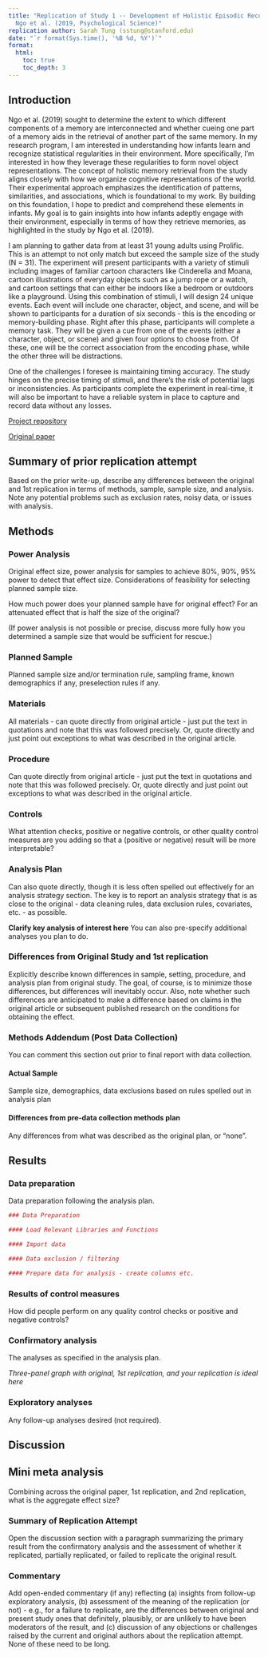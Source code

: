 ```yaml
---
title: "Replication of Study 1 -- Development of Holistic Episodic Recollection by
  Ngo et al. (2019, Psychological Science)"
replication author: Sarah Tung (sstung@stanford.edu)
date: "`r format(Sys.time(), '%B %d, %Y')`"
format:
  html:
    toc: true
    toc_depth: 3
---
```


<!-- Replication reports should all use this template to standardize reporting across projects.  These reports will be public supplementary materials that accompany the summary report(s) of the aggregate results. -->

## Introduction

Ngo et al. (2019) sought to determine the extent to which different components of a memory are interconnected and whether cueing one part of a memory aids in the retrieval of another part of the same memory. In my research program, I am interested in understanding how infants learn and recognize statistical regularities in their environment. More specifically, I'm interested in how they leverage these regularities to form novel object representations. The concept of holistic memory retrieval from the study aligns closely with how we organize cognitive representations of the world. Their experimental approach emphasizes the identification of patterns, similarities, and associations, which is foundational to my work. By building on this foundation, I hope to predict and comprehend these elements in infants. My goal is to gain insights into how infants adeptly engage with their environment, especially in terms of how they retrieve memories, as highlighted in the study by Ngo et al. (2019).

I am planning to gather data from at least 31 young adults using Prolific. This is an attempt to not only match but exceed the sample size of the study (N = 31). The experiment will present participants with a variety of stimuli including images of familiar cartoon characters like Cinderella and Moana, cartoon illustrations of everyday objects such as a jump rope or a watch, and cartoon settings that can either be indoors like a bedroom or outdoors like a playground. Using this combination of stimuli, I will design 24 unique events. Each event will include one character, object, and scene, and will be shown to participants for a duration of six seconds - this is the encoding or memory-building phase. Right after this phase, participants will complete a memory task. They will be given a cue from one of the events (either a character, object, or scene) and given four options to choose from. Of these, one will be the correct association from the encoding phase, while the other three will be distractions. 

One of the challenges I foresee is maintaining timing accuracy. The study hinges on the precise timing of stimuli, and there's the risk of potential lags or inconsistencies. As participants complete the experiment in real-time, it will also be important to have a reliable system in place to capture and record data without any losses. 

[Project repository](https://github.com/psych251/ngo19_rescue)

[Original paper](https://github.com/psych251/ngo19_rescue/blob/main/original_paper/ngo-et-al-2019-development-of-holistic-episodic-recollection.pdf)

## Summary of prior replication attempt

Based on the prior write-up, describe any differences between the original and 1st replication in terms of methods, sample, sample size, and analysis. Note any potential problems such as exclusion rates, noisy data, or issues with analysis.

## Methods

### Power Analysis

Original effect size, power analysis for samples to achieve 80%, 90%, 95% power to detect that effect size. Considerations of feasibility for selecting planned sample size.

How much power does your planned sample have for original effect? For an attenuated effect that is half the size of the original?

(If power analysis is not possible or precise, discuss more fully how you determined a sample size that would be sufficient for rescue.)

### Planned Sample

Planned sample size and/or termination rule, sampling frame, known demographics if any, preselection rules if any.

### Materials

All materials - can quote directly from original article - just put the text in quotations and note that this was followed precisely. Or, quote directly and just point out exceptions to what was described in the original article.

### Procedure

Can quote directly from original article - just put the text in quotations and note that this was followed precisely. Or, quote directly and just point out exceptions to what was described in the original article.

### Controls

What attention checks, positive or negative controls, or other quality control measures are you adding so that a (positive or negative) result will be more interpretable?

### Analysis Plan

Can also quote directly, though it is less often spelled out effectively for an analysis strategy section. The key is to report an analysis strategy that is as close to the original - data cleaning rules, data exclusion rules, covariates, etc. - as possible.

**Clarify key analysis of interest here** You can also pre-specify additional analyses you plan to do.

### Differences from Original Study and 1st replication

Explicitly describe known differences in sample, setting, procedure, and analysis plan from original study. The goal, of course, is to minimize those differences, but differences will inevitably occur. Also, note whether such differences are anticipated to make a difference based on claims in the original article or subsequent published research on the conditions for obtaining the effect.

### Methods Addendum (Post Data Collection)

You can comment this section out prior to final report with data collection.

#### Actual Sample

Sample size, demographics, data exclusions based on rules spelled out in analysis plan

#### Differences from pre-data collection methods plan

Any differences from what was described as the original plan, or "none".

## Results

### Data preparation

Data preparation following the analysis plan.

```r
### Data Preparation

#### Load Relevant Libraries and Functions

#### Import data

#### Data exclusion / filtering

#### Prepare data for analysis - create columns etc.
```

### Results of control measures

How did people perform on any quality control checks or positive and negative controls?

### Confirmatory analysis

The analyses as specified in the analysis plan.

*Three-panel graph with original, 1st replication, and your replication is ideal here*

### Exploratory analyses

Any follow-up analyses desired (not required).

## Discussion

## Mini meta analysis

Combining across the original paper, 1st replication, and 2nd replication, what is the aggregate effect size?

### Summary of Replication Attempt

Open the discussion section with a paragraph summarizing the primary result from the confirmatory analysis and the assessment of whether it replicated, partially replicated, or failed to replicate the original result.

### Commentary

Add open-ended commentary (if any) reflecting (a) insights from follow-up exploratory analysis, (b) assessment of the meaning of the replication (or not) - e.g., for a failure to replicate, are the differences between original and present study ones that definitely, plausibly, or are unlikely to have been moderators of the result, and (c) discussion of any objections or challenges raised by the current and original authors about the replication attempt. None of these need to be long.

